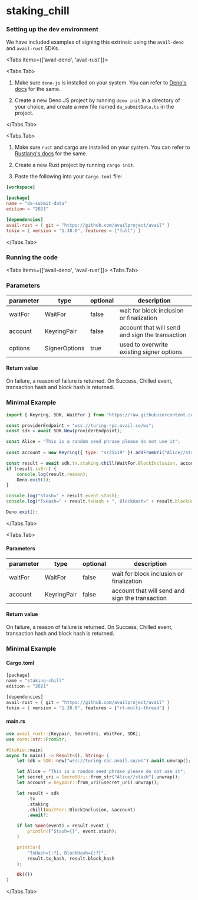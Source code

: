 
# staking_chill

### Setting up the dev environment

We have included examples of signing this extrinsic using the `avail-deno` and `avail-rust` SDKs.

<Tabs items={['avail-deno', 'avail-rust']}>

<Tabs.Tab>

1. Make sure `deno-js` is installed on your system. You can refer to [Deno's docs](https://docs.deno.com/runtime/manual/) for the same.

2. Create a new Deno JS project by running `deno init` in a directory of your choice, and create a new file named `da_submitData.ts`
in the project.

</Tabs.Tab>

<Tabs.Tab>

1. Make sure `rust` and cargo are installed on your system. You can refer to [Rustlang's docs](https://www.rust-lang.org/tools/install) for the same.

2. Create a new Rust project by running `cargo init`.

3. Paste the following into your `Cargo.toml` file:

```toml
[workspace]

[package]
name = "da-submit-data"
edition = "2021"

[dependencies]
avail-rust = { git = "https://github.com/availproject/avail" }
tokio = { version = "1.38.0", features = ["full"] }
```

</Tabs.Tab>
</Tabs>

### Running the code

<Tabs items={['avail-deno', 'avail-rust']}>
<Tabs.Tab>

### Parameters

| parameter | type          | optional | description                                     |
| --------- | ------------- | -------- | ----------------------------------------------- |
| waitFor   | WaitFor       | false    | wait for block inclusion or finalization        |
| account   | KeyringPair   | false    | account that will send and sign the transaction |
| options   | SignerOptions | true     | used to overwrite existing signer options       |

#### Return value

On failure, a reason of failure is returned. On Success, Chilled event, transaction hash and block hash is returned.

### Minimal Example

```js
import { Keyring, SDK, WaitFor } from "https://raw.githubusercontent.com/availproject/avail/main/avail-deno/src/sdk.ts";

const providerEndpoint = "wss://turing-rpc.avail.so/ws";
const sdk = await SDK.New(providerEndpoint);

const Alice = "This is a random seed phrase please do not use it";
 
const account = new Keyring({ type: "sr25519" }).addFromUri("Alice//stash");

const result = await sdk.tx.staking.chill(WaitFor.BlockInclusion, account);
if (result.isErr) {
	console.log(result.reason);
	Deno.exit(1);
}

console.log("Stash=" + result.event.stash);
console.log("TxHash=" + result.txHash + ", BlockHash=" + result.blockHash);

Deno.exit();
```


</Tabs.Tab>

<Tabs.Tab>

#### Parameters

| parameter | type        | optional | description                                     |
| --------- | ----------- | -------- | ----------------------------------------------- |
| waitFor   | WaitFor     | false    | wait for block inclusion or finalization        |
| account   | KeyringPair | false    | account that will send and sign the transaction |

#### Return value

On failure, a reason of failure is returned. On Success, Chilled event, transaction hash and block hash is returned.

### Minimal Example

#### Cargo.toml

```rust
[package]
name = "staking-chill"
edition = "2021"

[dependencies]
avail-rust = { git = "https://github.com/availproject/avail" }
tokio = { version = "1.38.0", features = ["rt-multi-thread"] }
```

#### main.rs

```rust
use avail_rust::{Keypair, SecretUri, WaitFor, SDK};
use core::str::FromStr;

#[tokio::main]
async fn main() -> Result<(), String> {
	let sdk = SDK::new("wss://turing-rpc.avail.so/ws").await.unwrap();

	let Alice = "This is a random seed phrase please do not use it";
	let secret_uri = SecretUri::from_str("Alice//stash").unwrap();
	let account = Keypair::from_uri(&secret_uri).unwrap();

	let result = sdk
		.tx
		.staking
		.chill(WaitFor::BlockInclusion, &account)
		.await?;

	if let Some(event) = result.event {
		println!("Stash={}", event.stash);
	}

	println!(
		"TxHash={:?}, BlockHash={:?}",
		result.tx_hash, result.block_hash
	);

	Ok(())
}
```

</Tabs.Tab>
</Tabs>